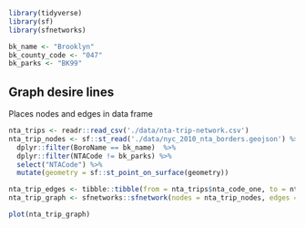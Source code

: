 ```r
library(tidyverse)
library(sf)
library(sfnetworks)
```
```r
bk_name <- "Brooklyn"
bk_county_code <- "047"
bk_parks <- "BK99"
```

## Graph desire lines
Places nodes and edges in data frame
```r
nta_trips <- readr::read_csv('./data/nta-trip-network.csv')
nta_trip_nodes <- sf::st_read('./data/nyc_2010_nta_borders.geojson') %>%
  dplyr::filter(BoroName == bk_name)  %>%
  dplyr::filter(NTACode != bk_parks) %>%
  select("NTACode") %>%
  mutate(geometry = sf::st_point_on_surface(geometry))

nta_trip_edges <- tibble::tibble(from = nta_trips$nta_code_one, to = nta_trips$nta_code_two, weight = nta_trips$S000)
nta_trip_graph <- sfnetworks::sfnetwork(nodes = nta_trip_nodes, edges = nta_trip_edges, node_key = 'name')
```

```r
plot(nta_trip_graph)
```